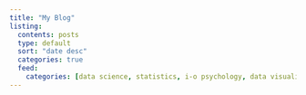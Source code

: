 ```yaml
---
title: "My Blog"
listing: 
  contents: posts
  type: default 
  sort: "date desc" 
  categories: true
  feed:
    categories: [data science, statistics, i-o psychology, data visualization]
---
```

